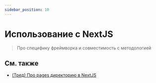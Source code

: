 ```yaml
---
sidebar_position: 10
---
```



# Использование с NextJS

<WIP ticket="225" />

> Про специфику фреймворка и совместимость с методологией

## См. также

- [(Тред) Про pages директорию в NextJS](https://t.me/feature_sliced/3623)
